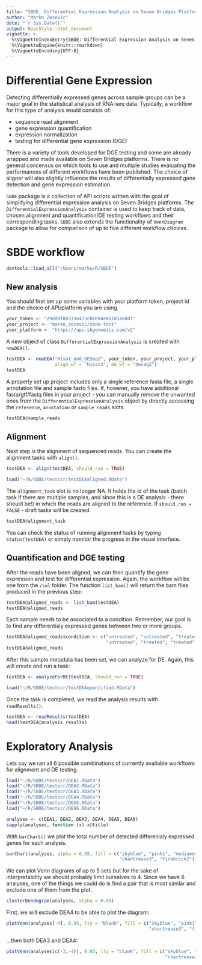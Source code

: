```yaml
---
title: "SBDE: Differential Expression Analysis on Seven Bridges Platform"
author: "Marko Zecevic"
date: "`r Sys.Date()`"
output: BiocStyle::html_document
vignette: >
  %\VignetteIndexEntry{SBDE: Differential Expression Analysis on Seven Bridges Platform}
  %\VignetteEngine{knitr::rmarkdown}
  %\VignetteEncoding{UTF-8}
---
```


# Differential Gene Expression

Detecting differentially expressed genes across sample groups can be a major goal in the statistical analysis of RNA-seq data. Typically, a workflow for this type of analysis would consists of:

- sequence read alignment
- gene expression quantification
- expression normalization
- testing for differential gene expression (DGE)

There is a variety of tools developed for DGE testing and some are already wrapped and made available on Seven Bridges platforms. There is no general concensus on which tools to use and multiple studies evaluating the performances of different workflows have been published. The choice of aligner will also slightly influence the results of differentially expressed gene detection and gene expression estimation.

`SBDE` package is a collection of API scripts written with the goal of simplifying differential expression analysis on Seven Bridges platforms. The `DifferentialExpressionAnalysis` container is used to keep track of data, chosen alignment and quantification/DE testing workflows and their corresponding tasks. `SBDE` also extends the functionality of `VennDiagram` package to allow for comparison of up to five different workflow choices.

# SBDE workflow

```r
devtools::load_all("/Users/marko/R/SBDE")
```

## New analysis

You should first set up some variables with your platform token, project id and the choice of API/platform you are using.

```r
your_token <- "29dd0f0d333e473cbb094e8b1014e0d1"
your_project <- "marko_zecevic/sbde-test"
your_platform <- "https://api.sbgenomics.com/v2"
```

A new object of class `DifferentialExpressionAnalysis` is created with `newDEA()`.

```r
testDEA <- newDEA("Hisat_and_DESeq2", your_token, your_project, your_platform,
                  align_wf = "hisat2", de_wf = "deseq2")
testDEA
```

A properly set up project includes only a single reference fasta file, a single annotation file and sample fastq files. If, however, you have additional fasta/gtf/fastq files in your project - you can manually remove the unwanted ones from the `DifferentialExpressionAnalysis` object by directly accessing the `reference`, `annotation` or `sample_reads` slots.

```r
testDEA@sample_reads
```

## Alignment

Next step is the alignment of sequenced reads. You can create the alignment tasks with `align()`.

```r
testDEA <- align(testDEA, should_run = TRUE)
```
```r
load("~/R/SBDE/testscr/testDEAaligned.RData")
```

The `alignment_task` slot is no longer NA. It holds the id of the task (batch task if there are multiple samples, and since this is a DE analysis - there should be!) in which the reads are aligned to the reference. If `should_run = FALSE` - draft tasks will be created.

```r
testDEA@alignment_task
```

You can check the status of running alignment tasks by typing `status(testDEA)` or simply monitor the progress in the visual interface.

## Quantification and DGE testing

After the reads have been aligned, we can then quantify the gene expression and test for differential expression. Again, the workflow will be one from the `/cwl` folder. The function `list_bam()` will return the bam files produced in the previous step:

```r
testDEA@aligned_reads <- list_bam(testDEA)
testDEA@aligned_reads
```

Each sample needs to be associated to a condition. Remember, our goal is to find any differentialy expressed genes between two or more groups.

```r
testDEA@aligned_reads$condition <- c("untreated", "untreated", "treated", "treated",
                                     "untreated", "treated", "treated", "untreated")
testDEA@aligned_reads
```

After this sample metadata has been set, we can analyze for DE. Again, this will create and run a task:

```r
testDEA <- analyzeForDE(testDEA, should_run = TRUE)
```
```r
load("~/R/SBDE/testscr/testDEAquantified.RData")
```

Once the task is completed, we read the analysis results with `readResults()`.

```r
testDEA <- readResults(testDEA)
head(testDEA@analysis_results)
```

# Exploratory Analysis

Lets say we ran all 6 possible combinations of currently available workflows for alignment and DE testing.

```r
load("~/R/SBDE/testscr/DEA1.RData")
load("~/R/SBDE/testscr/DEA2.RData")
load("~/R/SBDE/testscr/DEA3.RData")
load("~/R/SBDE/testscr/DEA4.RData")
load("~/R/SBDE/testscr/DEA5.RData")
load("~/R/SBDE/testscr/DEA6.RData")
```
```r
analyses <- c(DEA1, DEA2, DEA3, DEA4, DEA5, DEA6)
sapply(analyses, function (x) x@title)
```

With `barChart()` we plot the total number of detected differenialy expressed genes for each analysis.

```r
barChart(analyses, alpha = 0.05, fill = c("skyblue", "pink1", "mediumorchid", "orange",
                                          "chartreuse3", "firebrick2"))
```

We can plot Venn diagrams of up to 5 sets but for the sake of interpretability we should probably limit ourselves to 4. Since we have 6 analyses, one of the things we could do is find a pair that is most similar and exclude one of them from the plot.

```r
clusterDendogram(analyses, alpha = 0.05)
```

First, we will exclude DEA4 to be able to plot the diagram:

```r
plotVenn(analyses[-4], 0.05, lty = "blank", fill = c("skyblue", "pink1", "mediumorchid",
                                                     "chartreuse3", "firebrick2"))
```

...then both DEA3 and DEA4:

```r
plotVenn(analyses[c(-3,-4)], 0.05, lty = "blank", fill = c("skyblue", "pink1",
                                                           "chartreuse3", "firebrick2"))
```
